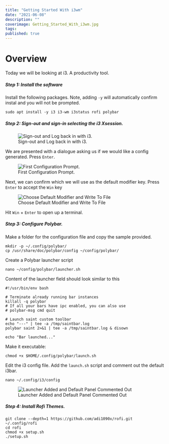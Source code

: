 ```yaml
---
title: "Getting Started With i3wm"
date: "2021-06-08"
description: ""
coverimage: Getting_Started_With_i3wm.jpg
tags: 
published: true
---
```

# Overview

Today we will be looking at i3. A productivity tool.

<h5 class="step">Step 1: Install the software</h5>

Install the following packages. Note, adding `-y` will automatically confirm instal and you will not be prompted. 
```
sudo apt install -y i3 i3-wm i3status rofi polybar 
```

<h5 class="step">Step 2: Sign-out and sign-in selecting the i3 Xsession.</h5>

<figure class="figure text-center col-xs-12 col-sm-12 col-lg-12">
    <img src="7960e59e-6713-4b03-835a-0b9a261cfc1d.png" class="figure-img img-fluid border border-1 border-dark" alt="Sign-out and Log back in with i3."> 
    <figcaption class="figure-caption text-center fw-normal text-dark">Sign-out and Log back in with i3.</figcaption>
</figure>

We are presented with a dialogue asking us if we would like a config generated. Press `Enter`. 

<figure class="figure text-center col-xs-12 col-sm-12 col-lg-12">
    <img src="c713f525-d2c4-4593-9191-e783e0dd6d19.png" class="figure-img img-fluid border border-1 border-dark" alt="First Configuration Prompt.">
    <figcaption class="figure-caption text-center fw-normal text-dark">First Configuration Prompt.</figcaption>
</figure>

Next, we can confirm which we will use as the default modifier key. Press `Enter` to accept the `Win` key

<figure class="figure text-center col-xs-12 col-sm-12 col-lg-12">
    <img src="403fb618-ebcf-4f1d-abd2-54f93c54cb54.png" class="figure-img img-fluid border border-1 border-dark" alt="Choose Default Modifier and Write To File">
    <figcaption class="figure-caption text-center fw-normal text-dark">Choose Default Modifier and Write To File</figcaption>
</figure>

Hit `Win` + `Enter` to open up a terminal.

<h5 class="step">Step 3: Configure Polybar.</h5>

Make a folder for the configuration file and copy the sample provided. 
```
mkdir -p ~/.config/polybar/
cp /usr/share/doc/polybar/config ~/config/polybar/
```

Create a Polybar launcher script
```
nano ~/config/polybar/launcher.sh
```

Content of the launcher field should look similar to this 
```
#!/usr/bin/env bash

# Terminate already running bar instances
killall -q polybar
# If all your bars have ipc enabled, you can also use 
# polybar-msg cmd quit

# Launch saint custom toolbar
echo "---" | tee -a /tmp/saintbar.log
polybar saint 2>&1 | tee -a /tmp/saintbar.log & disown

echo "Bar launched..."
```

Make it executable:
```
chmod +x $HOME/.config/polybar/launch.sh
```

Edit the i3 config file. Add the `launch.sh` script and comment out the default i3bar.
```
nano ~/.config/i3/config
```

<figure class="figure text-center col-xs-12 col-sm-12 col-lg-12">
    <img src="619b7283-5ca4-41e2-a5be-a8e4e541ede0.png" class="figure-img img-fluid border border-1 border-dark" alt="Launcher Added and Default Panel Commented Out">
    <figcaption class="figure-caption text-center fw-normal text-dark">Launcher Added and Default Panel Commented Out</figcaption>
</figure>

<h5 class="step">Step 4: Install Rofi Themes.</h5>

```
git clone --depth=1 https://github.com/adi1090x/rofi.git ~/.config/rofi
cd rofi
chmod +x setup.sh
./setup.sh
```